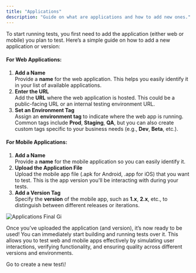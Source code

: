 ```yaml
---
title: "Applications"
description: "Guide on what are applications and how to add new ones."
---
```


To start running tests, you first need to add the application (either web or mobile) you plan to test. Here’s a simple guide on how to add a new application or version:

#### For Web Applications:

1. **Add a Name**\
   Provide a **name** for the web application. This helps you easily identify it in your list of available applications.
2. **Enter the URL**\
   Add the **URL** where the web application is hosted. This could be a public-facing URL or an internal testing environment URL.
3. **Set an Environment Tag**\
   Assign an **environment tag** to indicate where the web app is running. Common tags include **Prod**, **Staging**, **QA**, but you can also create custom tags specific to your business needs (e.g., **Dev**, **Beta**, etc.).

#### For Mobile Applications:

1. **Add a Name**\
   Provide a **name** for the mobile application so you can easily identify it.
2. **Upload the Application File**\
   Upload the mobile app file (.apk for Android, .app for iOS) that you want to test. This is the app version you'll be interacting with during your tests.
3. **Add a Version Tag**\
   Specify the **version** of the mobile app, such as **1.x**, **2.x**, etc., to distinguish between different releases or iterations.

![Applications Final Gi](/images/applications-final.gif)

Once you’ve uploaded the application (and version), it’s now ready to be used\! You can immediately start building and running tests over it. This allows you to test web and mobile apps effectively by simulating user interactions, verifying functionality, and ensuring quality across different versions and environments.

<Card title="Create a new test" icon="newspaper" href="https://autonoma-9e2c48c0.mintlify.app/new_test">
  Go to create a new test\!
</Card>
